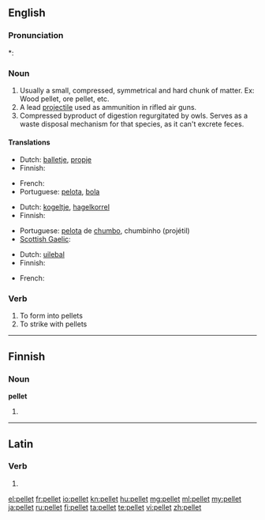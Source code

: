 ==English==

===Pronunciation===
*: {{rhymes|ɛlɪt}}

===Noun===
{{en-noun}}

# Usually a small, compressed, symmetrical and hard chunk of matter.  Ex: Wood pellet, ore pellet, etc.
# A lead [[projectile]] used as ammunition in rifled air guns.
# Compressed byproduct of digestion regurgitated by owls.  Serves as a waste disposal mechanism for that species, as it can't excrete feces.

====Translations====
{{trans-top|Usually a small, compressed, symmetrical and hard chunk of matter}}
* Dutch: [[balletje]], [[propje]]
* Finnish: {{t-|fi|pelletti}}
{{trans-mid}}
* French: {{t+|fr|granule}}
* Portuguese: [[pelota]], [[bolinha|bola]]
{{trans-bottom}}

{{trans-top|A lead projectile used as ammunition in rifled air guns}}
* Dutch: [[kogeltje]], [[hagelkorrel]]
* Finnish: {{t+|fi|luoti}}
{{trans-mid}}
* Portuguese: [[pelota]] de [[chumbo]], chumbinho (projétil)
* [[Scottish Gaelic]]: {{t-|gd|peilear|m|xs=Scottish Gaelic}}
{{trans-bottom}}

{{trans-top|Compressed byproduct of digestion regurgitated by owls}}
* Dutch: [[uilebal]]
* Finnish: {{t-|fi|oksennuspallo}}
{{trans-mid}}
* French: {{t+|fr|pelote}}
{{trans-bottom}}

===Verb===
{{en-verb}}

# To form into pellets
# To strike with pellets

----

==Finnish==

===Noun===
'''pellet'''

# {{plural of|pelle|lang=fi}}

----

==Latin==

===Verb===
{{la-verb-form|pellet}}

# {{conjugation of|pello|pellō|3|s|fut|act|ind|lang=la}}

[[el:pellet]]
[[fr:pellet]]
[[io:pellet]]
[[kn:pellet]]
[[hu:pellet]]
[[mg:pellet]]
[[ml:pellet]]
[[my:pellet]]
[[ja:pellet]]
[[ru:pellet]]
[[fi:pellet]]
[[ta:pellet]]
[[te:pellet]]
[[vi:pellet]]
[[zh:pellet]]
